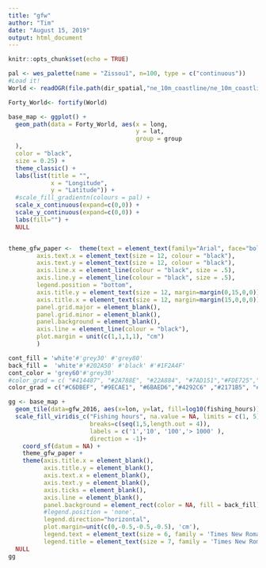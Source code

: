 ```yaml
---
title: "gfw"
author: "Tim"
date: "August 15, 2019"
output: html_document
---
```


```r
knitr::opts_chunk$set(echo = TRUE)
```

```r
pal <- wes_palette(name = "Zissou1", n=100, type = c("continuous"))
#Load it!
World <- readOGR(file.path(dir_spatial,"ne_10m_coastline/ne_10m_coastline.shp"))

Forty_World<- fortify(World)

base_map <- ggplot() +
  geom_path(data = Forty_World, aes(x = long,
                                    y = lat,
                                    group = group
  ),
  color = "black",
  size = 0.25) +
  theme_classic() + 
  labs(list(title = "",
            x = "Longitude",
            y = "Latitude")) +
  #scale_fill_gradientn(colours = pal) +
  scale_x_continuous(expand=c(0,0)) +
  scale_y_continuous(expand=c(0,0)) +
  labs(fill="") + 
  NULL 



```


```r
theme_gfw_paper <-  theme(text = element_text(family="Arial", face="bold", size=12),
        axis.text.x = element_text(size = 12, colour = "black"),
        axis.text.y = element_text(size = 12, colour = "black"),
        axis.line.x = element_line(colour = "black", size = .5),
        axis.line.y = element_line(colour = "black", size = .5),
        legend.position = "bottom",
        axis.title.y = element_text(size = 12, margin=margin(0,15,0,0)),
        axis.title.x = element_text(size = 12, margin=margin(15,0,0,0)),
        panel.grid.major = element_blank(), 
        panel.grid.minor = element_blank(),
        panel.background = element_blank(), 
        axis.line = element_line(colour = "black"),
        plot.margin = unit(c(1,1,1,1), "cm")
        )

cont_fill = 'white'#'grey30' #'grey80'
back_fill =  'white'#'#202A50' #'black' #'#1F2A4F'
cont_color = 'grey60'#'grey30'
#color_grad = c( "#414487", "#2A788E", "#22A884", "#7AD151","#FDE725","#FFC04C")
color_grad = c("#C6DBEF", "#9ECAE1", "#6BAED6","#4292C6" ,"#2171B5", "#084594") #blues
```


```r
gg <- base_map +
  geom_tile(data=gfw_2016, aes(x=lon, y=lat, fill=log10(fishing_hours))) +
  scale_fill_viridis_c("Fishing hours", na.value = NA, limits = c(1, 5), 
                       breaks=c(seq(1,5,length.out = 4)),
                       labels = c('1','10', '100','> 1000' ), 
                       direction = -1)+
    coord_sf(datum = NA) +
    theme_gfw_paper +
    theme(axis.title.x = element_blank(),
          axis.title.y = element_blank(),
          axis.text.x = element_blank(),
          axis.text.y = element_blank(),
          axis.ticks = element_blank(),
          axis.line = element_blank(),
          panel.background = element_rect(color = NA, fill = back_fill),
          #legend.position = 'none',
          legend.direction="horizontal",
          plot.margin=unit(c(0,-0.5,-0.5,-0.5), 'cm'),
          legend.text = element_text(size = 6, family = 'Times New Roman'),
          legend.title = element_text(size = 7, family = 'Times New Roman')) + 
  NULL
gg

```

